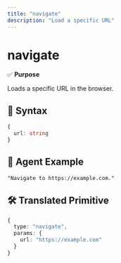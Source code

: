```yaml
---
title: "navigate"
description: "Load a specific URL"
---
```


# navigate

✅ **Purpose**

Loads a specific URL in the browser.

## 🧩 Syntax

```typescript
{
  url: string
}
```

## 💬 Agent Example

```
"Navigate to https://example.com."
```

## 🛠️ Translated Primitive

```typescript
{
  type: "navigate",
  params: {
    url: "https://example.com"
  }
}
``` 